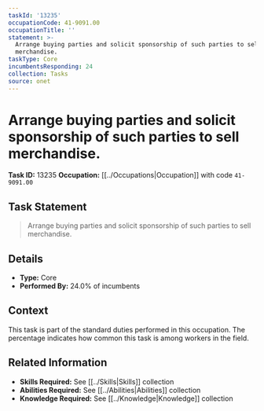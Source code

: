 ```yaml
---
taskId: '13235'
occupationCode: 41-9091.00
occupationTitle: ''
statement: >-
  Arrange buying parties and solicit sponsorship of such parties to sell
  merchandise.
taskType: Core
incumbentsResponding: 24
collection: Tasks
source: onet
---
```

# Arrange buying parties and solicit sponsorship of such parties to sell merchandise.

**Task ID:** 13235
**Occupation:** [[../Occupations|Occupation]] with code `41-9091.00`

## Task Statement

> Arrange buying parties and solicit sponsorship of such parties to sell merchandise.

## Details

- **Type:** Core
- **Performed By:** 24.0% of incumbents

## Context

This task is part of the standard duties performed in this occupation. The percentage indicates how common this task is among workers in the field.

## Related Information

- **Skills Required:** See [[../Skills|Skills]] collection
- **Abilities Required:** See [[../Abilities|Abilities]] collection
- **Knowledge Required:** See [[../Knowledge|Knowledge]] collection
